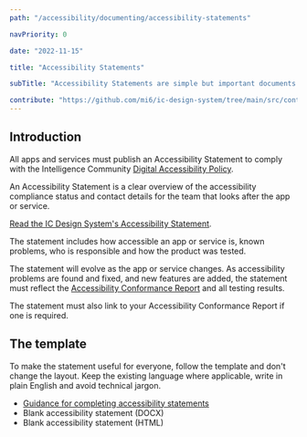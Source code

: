 ```yaml
---
path: "/accessibility/documenting/accessibility-statements"

navPriority: 0

date: "2022-11-15"

title: "Accessibility Statements"

subTitle: "Accessibility Statements are simple but important documents that are useful to everyone."

contribute: "https://github.com/mi6/ic-design-system/tree/main/src/content/structured/accessibility/documenting/accessibility-statements.mdx"
---
```


## Introduction

All apps and services must publish an Accessibility Statement to comply with the Intelligence Community [Digital Accessibility Policy](/accessibility/requirement).

An Accessibility Statement is a clear overview of the accessibility compliance status and contact details for the team that looks after the app or service.

[Read the IC Design System's Accessibility Statement](/icds).

The statement includes how accessible an app or service is, known problems, who is responsible and how the product was tested.

The statement will evolve as the app or service changes. As accessibility problems are found and fixed, and new features are added, the statement must reflect the [Accessibility Conformance Report](/accessibility/documenting/conformance-report) and all testing results.

The statement must also link to your Accessibility Conformance Report if one is required.

## The template

To make the statement useful for everyone, follow the template and don't change the layout. Keep the existing language where applicable, write in plain English and avoid technical jargon.

<ul>
  <li>
    <a href="/accessibility/documenting/accessibility-statements-guidance">
      Guidance for completing accessibility statements
    </a>
  </li>
  <li>
    <ic-link
      target=""
      href="/accessibility-statement-template.docx"
      rel="noreferer noopener nofollow"
    >
      Blank accessibility statement (DOCX)
    </ic-link>
  </li>
  <li>
    <ic-link
      target="_blank"
      href="https://github.com/mi6/ic-design-system/tree/main/static/accessibility-statement-html-blank.html"
      rel="noreferer noopener nofollow"
    >
      Blank accessibility statement (HTML)
    </ic-link>
  </li>
</ul>
